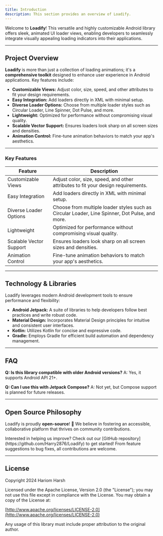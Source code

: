 ```yaml
---
title: Introduction
description: This section provides an overview of Loadify.
---
```


Welcome to **Loadify**! This versatile and highly customizable Android library offers sleek, animated UI loader views, enabling developers to seamlessly integrate visually appealing loading indicators into their applications.

---

## Project Overview

**Loadify** is more than just a collection of loading animations; it's a **comprehensive toolkit** designed to enhance user experience in Android applications. Key features include:

- **Customizable Views:** Adjust color, size, speed, and other attributes to fit your design requirements.
- **Easy Integration:** Add loaders directly in XML with minimal setup.
- **Diverse Loader Options:** Choose from multiple loader styles such as Circular Loader, Line Spinner, Dot Pulse, and more.
- **Lightweight:** Optimized for performance without compromising visual quality.
- **Scalable Vector Support:** Ensures loaders look sharp on all screen sizes and densities.
- **Animation Control:** Fine-tune animation behaviors to match your app's aesthetics.

---

### Key Features

| **Feature**             | **Description**                                                                 |
|-------------------------|---------------------------------------------------------------------------------|
| Customizable Views      | Adjust color, size, speed, and other attributes to fit your design requirements. |
| Easy Integration        | Add loaders directly in XML with minimal setup.                                  |
| Diverse Loader Options  | Choose from multiple loader styles such as Circular Loader, Line Spinner, Dot Pulse, and more. |
| Lightweight             | Optimized for performance without compromising visual quality.                   |
| Scalable Vector Support | Ensures loaders look sharp on all screen sizes and densities.                    |
| Animation Control       | Fine-tune animation behaviors to match your app's aesthetics.                    |

---

## Technology & Libraries

Loadify leverages modern Android development tools to ensure performance and flexibility:

- **Android Jetpack:** A suite of libraries to help developers follow best practices and write robust code.
- **Material Design:** Incorporates Material Design principles for intuitive and consistent user interfaces.
- **Kotlin:** Utilizes Kotlin for concise and expressive code.
- **Gradle:** Employs Gradle for efficient build automation and dependency management.

---

## FAQ
**Q: Is this library compatible with older Android versions?**
A: Yes, it supports Android API 21+.

**Q: Can I use this with Jetpack Compose?**
A: Not yet, but Compose support is planned for future releases.

---

## Open Source Philosophy

Loadify is proudly **open-source**! 🎉 We believe in fostering an accessible, collaborative platform that thrives on community contributions.

<Note title="Contribute">
Interested in helping us improve? Check out our [GitHub repository](https://github.com/Harry2876/Loadify) to get started! From feature suggestions to bug fixes, all contributions are welcome.
</Note>

---

## License
Copyright 2024 Hariom Harsh

Licensed under the Apache License, Version 2.0 (the "License");
you may not use this file except in compliance with the License.
You may obtain a copy of the License at:

[http://www.apache.org/licenses/LICENSE-2.0](http://www.apache.org/licenses/LICENSE-2.0)

Any usage of this library must include proper attribution to the original author.
